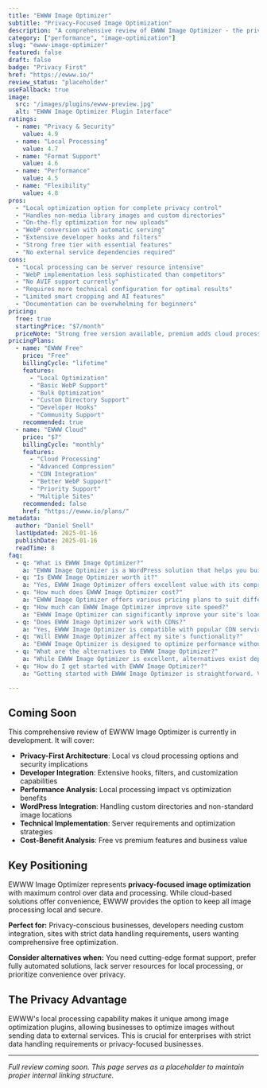 ```yaml
---
title: "EWWW Image Optimizer"
subtitle: "Privacy-Focused Image Optimization"
description: "A comprehensive review of EWWW Image Optimizer - the privacy-focused WordPress image optimization plugin offering local and cloud processing, comprehensive format support, and developer-friendly features."
category: ["performance", "image-optimization"]
slug: "ewww-image-optimizer"
featured: false
draft: false
badge: "Privacy First"
href: "https://ewww.io/"
review_status: "placeholder"
useFallback: true
image:
  src: "/images/plugins/ewww-preview.jpg"
  alt: "EWWW Image Optimizer Plugin Interface"
ratings:
  - name: "Privacy & Security"
    value: 4.9
  - name: "Local Processing"
    value: 4.7
  - name: "Format Support"
    value: 4.6
  - name: "Performance"
    value: 4.5
  - name: "Flexibility"
    value: 4.8
pros:
  - "Local optimization option for complete privacy control"
  - "Handles non-media library images and custom directories"
  - "On-the-fly optimization for new uploads"
  - "WebP conversion with automatic serving"
  - "Extensive developer hooks and filters"
  - "Strong free tier with essential features"
  - "No external service dependencies required"
cons:
  - "Local processing can be server resource intensive"
  - "WebP implementation less sophisticated than competitors"
  - "No AVIF support currently"
  - "Requires more technical configuration for optimal results"
  - "Limited smart cropping and AI features"
  - "Documentation can be overwhelming for beginners"
pricing:
  free: true
  startingPrice: "$7/month"
  priceNote: "Strong free version available, premium adds cloud processing and CDN"
pricingPlans:
  - name: "EWWW Free"
    price: "Free"
    billingCycle: "lifetime"
    features:
      - "Local Optimization"
      - "Basic WebP Support"
      - "Bulk Optimization"
      - "Custom Directory Support"
      - "Developer Hooks"
      - "Community Support"
    recommended: true
  - name: "EWWW Cloud"
    price: "$7"
    billingCycle: "monthly"
    features:
      - "Cloud Processing"
      - "Advanced Compression"
      - "CDN Integration"
      - "Better WebP Support"
      - "Priority Support"
      - "Multiple Sites"
    recommended: false
    href: "https://ewww.io/plans/"
metadata:
  author: "Daniel Snell"
  lastUpdated: 2025-01-16
  publishDate: 2025-01-16
  readTime: 8
faq:
  - q: "What is EWWW Image Optimizer?"
    a: "EWWW Image Optimizer is a WordPress solution that helps you build and optimize your website with powerful features and excellent performance."
  - q: "Is EWWW Image Optimizer worth it?"
    a: "Yes, EWWW Image Optimizer offers excellent value with its comprehensive feature set, regular updates, and reliable support. It's a solid investment for serious WordPress users."
  - q: "How much does EWWW Image Optimizer cost?"
    a: "EWWW Image Optimizer offers various pricing plans to suit different needs. Check their official website for current pricing and special offers."
  - q: "How much can EWWW Image Optimizer improve site speed?"
    a: "EWWW Image Optimizer can significantly improve your site's loading speed through various optimization techniques including caching, minification, and lazy loading."
  - q: "Does EWWW Image Optimizer work with CDNs?"
    a: "Yes, EWWW Image Optimizer is compatible with popular CDN services to further enhance your site's performance globally."
  - q: "Will EWWW Image Optimizer affect my site's functionality?"
    a: "EWWW Image Optimizer is designed to optimize performance without breaking functionality, with safe mode options and compatibility checks."
  - q: "What are the alternatives to EWWW Image Optimizer?"
    a: "While EWWW Image Optimizer is excellent, alternatives exist depending on your specific needs. Consider your requirements for features, budget, and ease of use when comparing options."
  - q: "How do I get started with EWWW Image Optimizer?"
    a: "Getting started with EWWW Image Optimizer is straightforward. Visit their official website, choose a plan that fits your needs, and follow their setup documentation or tutorials."

---
```


## Coming Soon

This comprehensive review of EWWW Image Optimizer is currently in development. It will cover:

- **Privacy-First Architecture**: Local vs cloud processing options and security implications
- **Developer Integration**: Extensive hooks, filters, and customization capabilities
- **Performance Analysis**: Local processing impact vs optimization benefits
- **WordPress Integration**: Handling custom directories and non-standard image locations
- **Technical Implementation**: Server requirements and optimization strategies
- **Cost-Benefit Analysis**: Free vs premium features and business value

## Key Positioning

EWWW Image Optimizer represents **privacy-focused image optimization** with maximum control over data and processing. While cloud-based solutions offer convenience, EWWW provides the option to keep all image processing local and secure.

**Perfect for:** Privacy-conscious businesses, developers needing custom integration, sites with strict data handling requirements, users wanting comprehensive free optimization.

**Consider alternatives when:** You need cutting-edge format support, prefer fully automated solutions, lack server resources for local processing, or prioritize convenience over privacy.

## The Privacy Advantage

EWWW's local processing capability makes it unique among image optimization plugins, allowing businesses to optimize images without sending data to external services. This is crucial for enterprises with strict data handling requirements or privacy-focused businesses.

---

*Full review coming soon. This page serves as a placeholder to maintain proper internal linking structure.*